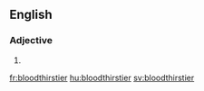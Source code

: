==English==

===Adjective===
{{head|en|adjective comparative form}}

# {{en-comparative of|bloodthirsty}}

[[fr:bloodthirstier]]
[[hu:bloodthirstier]]
[[sv:bloodthirstier]]